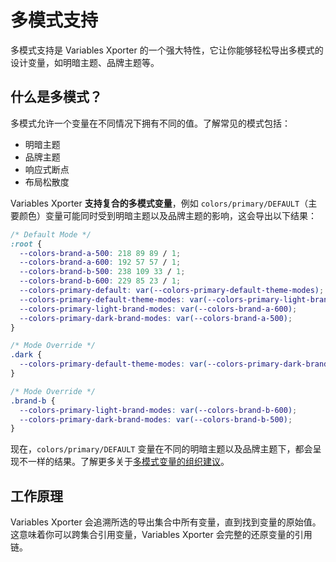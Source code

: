 
# 多模式支持

多模式支持是 Variables Xporter 的一个强大特性，它让你能够轻松导出多模式的设计变量，如明暗主题、品牌主题等。

## 什么是多模式？

多模式允许一个变量在不同情况下拥有不同的值。了解常见的模式包括：

- 明暗主题
- 品牌主题
- 响应式断点
- 布局松散度

Variables Xporter **支持复合的多模式变量**，例如 `colors/primary/DEFAULT`（主要颜色）变量可能同时受到明暗主题以及品牌主题的影响，这会导出以下结果：

```css
/* Default Mode */
:root {
  --colors-brand-a-500: 218 89 89 / 1;
  --colors-brand-a-600: 192 57 57 / 1;
  --colors-brand-b-500: 238 109 33 / 1;
  --colors-brand-b-600: 229 85 23 / 1;
  --colors-primary-default: var(--colors-primary-default-theme-modes);
  --colors-primary-default-theme-modes: var(--colors-primary-light-brand-modes);
  --colors-primary-light-brand-modes: var(--colors-brand-a-600);
  --colors-primary-dark-brand-modes: var(--colors-brand-a-500);
}

/* Mode Override */
.dark {
  --colors-primary-default-theme-modes: var(--colors-primary-dark-brand-modes);
}

/* Mode Override */
.brand-b {
  --colors-primary-light-brand-modes: var(--colors-brand-b-600);
  --colors-primary-dark-brand-modes: var(--colors-brand-b-500);
}
```
现在，`colors/primary/DEFAULT` 变量在不同的明暗主题以及品牌主题下，都会呈现不一样的结果。了解更多关于[多模式变量的组织建议](/docs/organizing-your-variables/multi-mode)。


## 工作原理
Variables Xporter 会追溯所选的导出集合中所有变量，直到找到变量的原始值。这意味着你可以跨集合引用变量，Variables Xporter 会完整的还原变量的引用链。